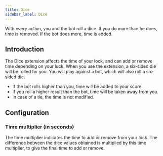 ```yaml
---
title: Dice
sidebar_label: Dice
---
```


With every action, you and the bot roll a dice. If you do more than he does, time is removed. If the bot does more, time is added.

## Introduction

The Dice extension affects the time of your lock, and can add or remove time depending on your luck. When you use the extension, a six-sided die will be rolled for you. You will play against a bot, which will also roll a six-sided die.

- If the bot rolls higher than you, time will be added to your score.
- If you roll a higher result than the bot, time will be taken away from you.
- In case of a tie, the time is not modified.

## Configuration

### Time multiplier (in seconds)

The time multiplier indicates the time to add or remove from your lock. The difference between the dice values obtained is multiplied by this time multiplier, to give the final time to add or remove.
